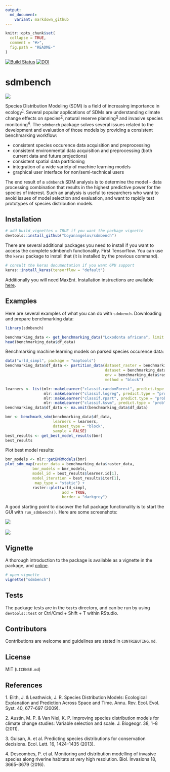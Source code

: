 ```yaml
---
output:
  md_document:
    variant: markdown_github
---
```


<!-- README.md is generated from README.Rmd. Please edit that file -->

```r
knitr::opts_chunk$set(
  collapse = TRUE,
  comment = "#>",
  fig.path = "README-"
)
```

[![Build Status](https://travis-ci.org/boyanangelov/sdmbench.svg?branch=master)](https://travis-ci.org/boyanangelov/sdmbench)
[![DOI](https://zenodo.org/badge/138335161.svg)](https://zenodo.org/badge/latestdoi/138335161)

# sdmbench

![](logo.png)

Species Distribution Modeling (SDM) is a field of increasing importance in ecology<sup>[1](#footnote1)</sup>. Several popular applications of SDMs are understanding climate change effects on species<sup>[2](#footnote2)</sup>, natural reserve planning<sup>[3](#footnote3)</sup> and invasive species monitoring<sup>[4](#footnote4)</sup>. The `sdmbench` package solves several issues related to the development and evaluation of those models by providing a consistent benchmarking workflow:

* consistent species occurence data acquisition and preprocessing
* consistent environmental data acquisition and preprocessing (both current data and future projections)
* consistent spatial data partitioning
* integration of a wide variety of machine learning models
* graphical user interface for non/semi-technical users

The end result of a `sdmbench` SDM analysis is to determine the model - data processing combination that results in the highest predictive power for the species of interest. Such an analysis is useful to researchers who want to avoid issues of model selection and evaluation, and want to rapidly test prototypes of species distribution models.

## Installation

```r
# add build_vignettes = TRUE if you want the package vignette
devtools::install_github("boyanangelov/sdmbench")
```

There are several additional packages you need to install if you want to access the complete sdmbench functionality. First Tensorflow. You can use the `keras` package to install that (it is installed by the previous command).

```r
# consult the keras documentation if you want GPU support
keras::install_keras(tensorflow = "default")
```

Additionally you will need MaxEnt. Installation instructions are available [here](https://www.rdocumentation.org/packages/dismo/versions/1.1-4/topics/maxent).

## Examples

Here are several examples of what you can do with `sdmbench`. Downloading and prepare benchmarking data:

```r
library(sdmbench)

benchmarking_data <- get_benchmarking_data("Loxodonta africana", limit = 1200, climate_resolution = 10)
head(benchmarking_data$df_data)
```

Benchmarking machine learning models on parsed species occurence data:

```r
data("wrld_simpl", package = "maptools")
benchmarking_data$df_data <- partition_data(dataset_raster = benchmarking_data$raster_data,
                                            dataset = benchmarking_data$df_data,
                                            env = benchmarking_data$raster_data$climate_variables,
                                            method = "block")

learners <- list(mlr::makeLearner("classif.randomForest", predict.type = "prob"),
                 mlr::makeLearner("classif.logreg", predict.type = "prob"),
                 mlr::makeLearner("classif.rpart", predict.type = "prob"),
                 mlr::makeLearner("classif.ksvm", predict.type = "prob"))
benchmarking_data$df_data <- na.omit(benchmarking_data$df_data)
```



```r
bmr <- benchmark_sdm(benchmarking_data$df_data, 
                     learners = learners, 
                     dataset_type = "block", 
                     sample = FALSE)
best_results <- get_best_model_results(bmr)
best_results
```

Plot best model results:

```r
bmr_models <- mlr::getBMRModels(bmr)
plot_sdm_map(raster_data = benchmarking_data$raster_data,
            bmr_models = bmr_models,
            model_id = best_results$learner.id[1],
            model_iteration = best_results$iter[1],
             map_type = "static") +
            raster::plot(wrld_simpl, 
                         add = TRUE, 
                         border = "darkgrey")
```


A good starting point to discover the full package functionality is to start the GUI with `run_sdmbench()`. Here are some screenshots:

![](vignettes/gui_screenshots/screenshot_1.png)
<br>
<br>
![](vignettes/gui_screenshots/screenshot_2.png)


## Vignette

A thorough introduction to the package is available as a vignette in the package, and [online](https://boyanangelov.com/materials/sdmbench_vignette.html).

```r
# open vignette
vignette("sdmbench")
```

## Tests

The package tests are in the `tests` directory, and can be run by using `devtools::test` or Ctrl/Cmd + Shift + T within RStudio.

## Contributors

Contributions are welcome and guidelines are stated in `CONTRIBUTING.md`.

## License

MIT (`LICENSE.md`)

## References
<a name="footnote1">1</a>. Elith, J. & Leathwick, J. R. Species Distribution Models: Ecological Explanation and Prediction Across Space and Time. Annu. Rev. Ecol. Evol. Syst. 40, 677–697 (2009).

<a name="footnote2">2</a>. Austin, M. P. & Van Niel, K. P. Improving species distribution models for climate change studies: Variable selection and scale. J. Biogeogr. 38, 1–8 (2011).

<a name="footnote3">3</a>. Guisan, A. et al. Predicting species distributions for conservation decisions. Ecol. Lett. 16, 1424–1435 (2013).

<a name="footnote4">4</a>. Descombes, P. et al. Monitoring and distribution modelling of invasive species along riverine habitats at very high resolution. Biol. Invasions 18, 3665–3679 (2016).
